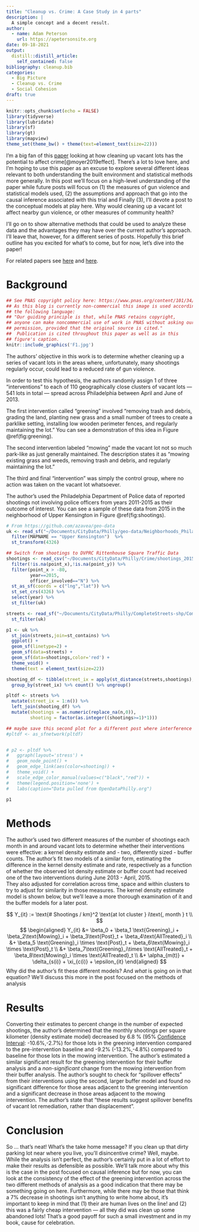 ```yaml
---
title: "Cleanup vs. Crime: A Case Study in 4 parts"
description: |
  A simple concept and a decent result.
author:
  - name: Adam Peterson
    url: https://apetersonsite.org
date: 09-18-2021
output:
  distill::distill_article:
    self_contained: false
bibliography: cleanup.bib
categories:
  - Big Picture 
  - Cleanup vs. Crime
  - Social Cohesion
draft: true 
---
```



```r
knitr::opts_chunk$set(echo = FALSE)
library(tidyverse)
library(lubridate)
library(sf)
library(gt)
library(mapview)
theme_set(theme_bw() + theme(text=element_text(size=22)))
```


I'm a big fan of this 
[paper](https://ajph.aphapublications.org/doi/full/10.2105/AJPH.2018.304752)
looking at how cleaning up vacant lots 
has the potential to affect crime[@moyer2019effect]. 
There's a lot to love here, and I'm hoping to use this paper as an 
excuse to explore several different ideas relevant to both
understanding the built environment and statistical methods more generally.
In this post we'll focus on a high-level
understanding of the paper while future posts will focus on (1) the measures of 
gun violence and statistical models used, (2) the assumptions and approach 
that go into the causal inference associated with this trial and Finally (3),
I'll devote a post to the conceptual models at play here. Why would cleaning up
a vacant lot affect nearby gun violence, or other measures of community health? 

I'll go on to show alternative methods that could be used to analyze 
these data and the advantages they may have over the current author's approach. 
I'll leave that, however, for a different series of posts.
Hopefully this brief outline has you excited for what's to come, but for now,
let's dive into the paper!

<aside>
For related papers see [here](https://jamanetwork.com/journals/jamanetworkopen/fullarticle/2688343) and 
[here](https://www.pnas.org/content/115/12/2946.short). 
</aside>

# Background 

```r
## See PNAS copyright policy here: https://www.pnas.org/content/101/34/12399
## As this blog is currently non-commercial this image is used according to 
## the following language:
## "Our guiding principle is that, while PNAS retains copyright, 
## anyone can make noncommercial use of work in PNAS without asking our 
## permission, provided that the original source is cited." 
##  Publication is cited throughout this paper as well as in this 
## figure's caption.
knitr::include_graphics('F1.jpg')
```

The authors' objective in this work is to determine whether cleaning up a 
series of vacant lots in the areas where, unfortunately, many shootings regularly
occur, could lead to a reduced rate of gun violence. 

In order to test this hypothesis, the authors randomly assign 1 of three
"interventions" to each of 110 geographically close clusters of vacant lots 
--- 541 lots in total --- spread across Philadelphia between April and June of 2013.

The first intervention called "greening" involved "removing trash and debris, 
grading the land, planting new grass and a small number of trees to create a 
parklike setting, installing low wooden perimeter fences, and regularly 
maintaining the lot." You can see a demonstration of this idea in Figure 
\@ref(fig:greening). 

The second intervention labeled "mowing" made the vacant lot not so much park-like
as just generally maintained. The description states it as 
"mowing existing grass and weeds, removing trash and debris, and regularly 
maintaining the lot."

The third and final "intervention" was simply
the control group, where no action was taken on the vacant lot whatsoever. 

The author's used the Philadelphia Department of Police data of 
reported shootings not involving police officers from years 2011-2015 as their
outcome of interest. You can see a sample of these data from 2015
in the neighborhood of Upper Kensington in Figure \@ref(fig:shootings).

```r
# From https://github.com/azavea/geo-data
uk <- read_sf("~/Documents/CityData/Philly/geo-data/Neighborhoods_Philadelphia/Neighborhoods_Philadelphia.shp") %>%
  filter(MAPNAME == "Upper Kensington")  %>% 
  st_transform(4326)
```

```r
## Switch from shootings to DVPRC Rittenhouse Square Traffic Data
shootings <- read_csv("~/Documents/CityData/Philly/Crime/shootings_2015_2020.csv") %>% 
  filter(!is.na(point_x),!is.na(point_y)) %>% 
  filter(point_x > -80,
         year==2015,
         officer_involved=="N") %>% 
  st_as_sf(coords = c("lng","lat")) %>% 
  st_set_crs(4326) %>% 
  select(year) %>% 
  st_filter(uk)

streets <- read_sf("~/Documents/CityData/Philly/CompleteStreets-shp/CompleteStreets.shp") %>% 
  st_filter(uk)

p1 <- uk %>% 
  st_join(streets,join=st_contains) %>% 
  ggplot() + 
  geom_sf(linetype=2) + 
  geom_sf(data=streets) + 
  geom_sf(data=shootings,color='red') + 
  theme_void() + 
  theme(text = element_text(size=22))

shooting_df <- tibble(street_ix = apply(st_distance(streets,shootings),2,which.min),count=1) %>% 
  group_by(street_ix) %>% count() %>% ungroup()

pltdf <- streets %>% 
  mutate(street_ix = 1:n()) %>% 
  left_join(shooting_df) %>% 
  mutate(shootings = as.numeric(replace_na(n,0)),
         shooting = factor(as.integer((shootings>=1)*1)))

## maybe save this second plot for a different post where interference effects are discussed more explicitly
#pltdf <- as_sfnetwork(pltdf)


# p2 <- pltdf %>% 
#   ggraph(layout='stress') + 
#   geom_node_point() + 
#   geom_edge_link(aes(color=shooting)) + 
#   theme_void() + 
#   scale_edge_color_manual(values=c("black","red")) + 
#   theme(legend.position='none') + 
#   labs(caption="Data pulled from OpenDataPhilly.org")

p1 
```

# Methods 

The author's used two different measures of the number of shootings each month
in and around vacant lots to determine whether their interventions 
were effective: a kernel density estimate and - two, differently sized - buffer 
counts. The author's fit two models of a similar form, estimating the 
difference in the kernel density estimate and rate, respectively as a function
of whether the observed lot density estimate or buffer count had received 
one of the two interventions during June 2013 - April, 2015.  
They also adjusted for correlation  across time, space and within clusters to 
try to adjust for similarity in those measures. The kernel density estimate
model is shown below, but we'll leave a more thorough examination of it and
the buffer models for a later post.


$$ 
Y_{it} := \text{# Shootings / km}^2 \text{at lot cluster } i\text{, month } t \\
$$
$$
\begin{aligned}
Y_{it} &= \beta_0 + \beta_1 \text{Greening}_i + \beta_2\text{Mowing}_i
+ \beta_3\text{Post}_t + \beta_4\text{AllTreated}_i  \\
&+ \beta_5 \text{Greening}_i \times \text{Post}_t + 
\beta_6\text{Mowing}_i \times \text{Post}_t  \\
&+ \beta_7\text{Greening}_i\times \text{AllTreated}_t + 
\beta_8\text{Mowing}_i \times \text{AllTreated}_t \\
&+ \alpha_{m(t)} + \delta_{s(i)} + \xi_{c(i)} + \epsilon_{it}
\end{aligned}
$$
<aside>
Why did the author's fit these different models? And *what* is going 
on in that equation?
We'll discuss this more in the post focused on the methods of analysis
</aside>


# Results

Converting their estimates to percent change in the number of expected
shootings, the author's determined that the monthly shootings per square kilometer
(density estimate model) decreased by 6.8 % (95\% 
[Confidence Interval](https://en.wikipedia.org/wiki/Confidence_interval):
-10.6%,-2.7%) for those lots in the greening intervention compared to the 
pre-intervention baseline
and -9.2%  (-13.2%,-4.8%) compared to baseline for those lots in the
mowing intervention. The author's estimated a similar significant result for 
the greening intervention for their buffer analysis and a *non-significant* 
change from the mowing intervention from their buffer analysis. The author's 
sought to check for "spillover effects" from their interventions using the 
second, larger buffer model and found no significant difference for 
those areas adjacent to the greening intervention and a significant decrease
in those areas adjacent to the mowing intervention. The author's state that
"these results suggest spillover benefits of vacant lot remediation, rather than 
displacement".

# Conclusion 


So ... that's neat! What's the take home message? If you clean up that dirty 
parking lot near where you live, you'll disincentive crime? Well, maybe. 
While the analysis isn't perfect, the author's certainly put in a lot 
of effort to make their results as defensible as possible. We'll talk 
more about why this is the case in the post focused on causal inference but 
for now, you can look at the consistency of the effect of the 
greening intervention across the two different methods of analysis as a good 
indication that there may be something going on here. Furthermore, 
while there may be those that think a 7% decrease in shootings isn't anything 
to write home about, it's important to keep in mind that (1) their 
are human lives on the line! and (2) this was a fairly 
cheap intervention --- all they did was clean up some abandoned lots! 
That's a good payoff for such a small investment and in my book, 
cause for celebration.
